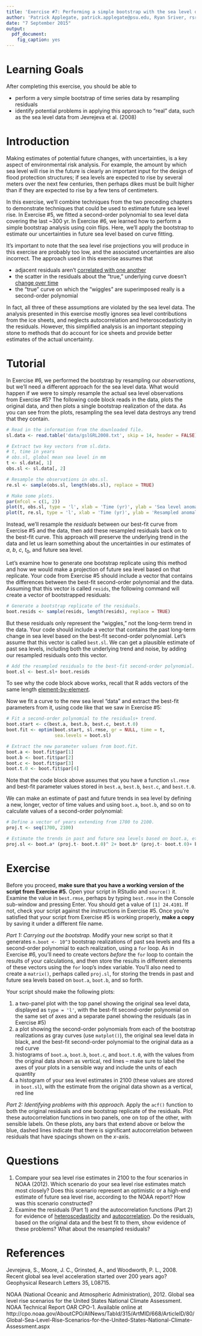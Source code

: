 ```yaml
---
title: 'Exercise #7: Performing a simple bootstrap with the sea level data'
author: 'Patrick Applegate, patrick.applegate@psu.edu, Ryan Sriver, rsriver@illinois.edu, and Klaus Keller, klaus@psu.edu'
date: "7 September 2015"
output:
  pdf_document:
    fig_caption: yes
---
```


<!-- Copyright 2015 by the Authors -->

<!-- This file is part of Risk Analysis in the Earth Sciences: A Lab Manual with Exercises in R. -->

<!-- This e-textbook is free software: you can redistribute it and/or modify it under the terms of the GNU General Public License as published by the Free Software Foundation, either version 3 of the License, or (at your option) any later version. -->

<!-- This e-textbook is distributed in the hope that it will be useful, but WITHOUT ANY WARRANTY; without even the implied warranty of MERCHANTABILITY or FITNESS FOR A PARTICULAR PURPOSE.  See the GNU General Public License for more details. -->

<!-- You should have received a copy of the GNU General Public License along with this e-textbook.  If not, see <http://www.gnu.org/licenses/>. -->

# Learning Goals

After completing this exercise, you should be able to

* perform a very simple bootstrap of time series data by resampling residuals
* identify potential problems in applying this approach to "real" data, such as the sea level data from Jevrejeva et al. (2008)

# Introduction

Making estimates of potential future changes, with uncertainties, is a key aspect of environmental risk analysis.  For example, the amount by which sea level will rise in the future is clearly an important input for the design of flood protection structures; if sea levels are expected to rise by several meters over the next few centuries, then perhaps dikes must be built higher than if they are expected to rise by a few tens of centimeters.  

In this exercise, we'll combine techniques from the two preceding chapters to demonstrate techniques that could be used to estimate future sea level rise.  In Exercise #5, we fitted a second-order polynomial to sea level data covering the last ~300 yr.  In Exercise #6, we learned how to perform a simple bootstrap analysis using coin flips.  Here, we'll apply the bootstrap to estimate our uncertainties in future sea level based on curve fitting.  

It's important to note that the sea level rise projections you will produce in this exercise are probably too low, and the associated uncertainties are also incorrect.  The approach used in this exercise assumes that

* adjacent residuals aren't [correlated with one another](https://en.wikipedia.org/wiki/Autocorrelation)
* the scatter in the residuals about the "true," underlying curve doesn't [change over time](https://en.wikipedia.org/wiki/Heteroscedasticity)
* the "true" curve on which the "wiggles" are superimposed really is a second-order polynomial

In fact, all three of these assumptions are violated by the sea level data.  The analysis presented in this exercise mostly ignores sea level contributions from the ice sheets, and neglects autocorrelation and heteroscedasticity in the residuals.  However, this simplified analysis is an important stepping stone to methods that do account for ice sheets and provide better estimates of the actual uncertainty.  

# Tutorial

In Exercise #6, we performed the bootstrap by resampling our *observations*, but we'll need a different approach for the sea level data.  What would happen if we were to simply resample the actual sea level observations from Exercise #5?  The following code block reads in the data, plots the original data, and then plots a single bootstrap realization of the data.  As you can see from the plots, resampling the sea level data destroys any trend that they contain.  

```r
# Read in the information from the downloaded file.  
sl.data <- read.table('data/gslGRL2008.txt', skip = 14, header = FALSE)

# Extract two key vectors from sl.data.  
# t, time in years
# obs.sl, global mean sea level in mm
t <- sl.data[, 1]
obs.sl <- sl.data[, 2]

# Resample the observations in obs.sl.  
re.sl <- sample(obs.sl, length(obs.sl), replace = TRUE)

# Make some plots.  
par(mfcol = c(1, 2))
plot(t, obs.sl, type = 'l', xlab = 'Time (yr)', ylab = 'Sea level anomaly (mm)')
plot(t, re.sl, type = 'l', xlab = 'Time (yr)', ylab = 'Resampled anomalies (mm)')
```

Instead, we'll resample the *residuals* between our best-fit curve from Exercise #5 and the data, then add these resampled residuals back on to the best-fit curve. This approach will preserve the underlying trend in the data and let us learn something about the uncertainties in our estimates of $a$, $b$, $c$, $t_0$, and future sea level.  

Let's examine how to generate one bootstrap replicate using this method and how we would make a projection of future sea level based on that replicate.  Your code from Exercise #5 should include a vector that contains the differences between the best-fit second-order polynomial and the data.  Assuming that this vector is called `resids`, the following command will create a vector of bootstrapped residuals: 

```r
# Generate a bootstrap replicate of the residuals.  
boot.resids <- sample(resids, length(resids), replace = TRUE)
```

But these residuals only represent the "wiggles," not the long-term trend in the data.  Your code should include a vector that contains the past long-term change in sea level based on the best-fit second-order polynomial.  Let's assume that this vector is called `best.sl`.  We can get a plausible estimate of past sea levels, including both the underlying trend and noise, by adding our resampled residuals onto this vector.  

```r
# Add the resampled residuals to the best-fit second-order polynomial.  
boot.sl <- best.sl+ boot.resids
```

To see why the code block above works, recall that R adds vectors of the same length [element-by-element](https://cran.r-project.org/doc/manuals/r-release/R-intro.html#Vector-arithmetic).  

Now we fit a curve to the new sea level "data" and extract the best-fit parameters from it, using code like that we saw in Exercise #5:

```r
# Fit a second-order polynomial to the residuals+ trend.  
boot.start <- c(best.a, best.b, best.c, best.t.0)
boot.fit <- optim(boot.start, sl.rmse, gr = NULL, time = t, 
                  sea.levels = boot.sl)

# Extract the new parameter values from boot.fit.  
boot.a <- boot.fit$par[1]
boot.b <- boot.fit$par[2]
boot.c <- boot.fit$par[3]
boot.t.0 <- boot.fit$par[4]
```

Note that the code block above assumes that you have a function `sl.rmse` and best-fit parameter values stored in `best.a`, `best.b`, `best.c`, and `best.t.0`.  

We can make an estimate of past and future trends in sea level by defining a new, longer, vector of time values and using `boot.a`, `boot.b`, and so on to calculate values of a second-order polynomial: 

```r
# Define a vector of years extending from 1700 to 2100.  
proj.t <- seq(1700, 2100)

# Estimate the trends in past and future sea levels based on boot.a, etc.
proj.sl <- boot.a* (proj.t- boot.t.0)^ 2+ boot.b* (proj.t- boot.t.0)+ boot.c
```

# Exercise

Before you proceed, **make sure that you have a working version of the script from Exercise #5.**  Open your script in RStudio and `source()` it.  Examine the value in `best.rmse`, perhaps by typing `best.rmse` in the Console sub-window and pressing Enter.  You should get a value of `[1] 24.4101`.  If not, check your script against the instructions in Exercise #5.  Once you're satisfied that your script from Exercise #5 is working properly, **make a copy** by saving it under a different file name.  

*Part 1: Carrying out the bootstrap.*  Modify your new script so that it generates `n.boot <- 10^3` bootstrap realizations of past sea levels and fits a second-order polynomial to each realization, using a `for` loop.  As in Exercise #6, you'll need to create vectors *before* the `for` loop to contain the results of your calculations, and then store the results in different elements of these vectors using the `for` loop's index variable.  You'll also need to create a `matrix()`, perhaps called `proj.sl`, for storing the trends in past and future sea levels based on `boot.a`, `boot.b`, and so forth.  

Your script should make the following plots: 

1. a two-panel plot with the top panel showing the original sea level data, displayed as `type = 'l'`, with the best-fit second-order polynomial on the same set of axes and a separate panel showing the residuals (as in Exercise #5)
2. a plot showing the second-order polynomials from each of the bootstrap realizations as gray curves (use `matplot()`), the original sea level data in black, and the best-fit second-order polynomial to the original data as a red curve
3. histograms of `boot.a`, `boot.b`, `boot.c`, and `boot.t.0`, with the values from the original data shown as vertical, red lines -- make sure to label the axes of your plots in a sensible way and include the units of each quantity
4. a histogram of your sea level estimates in 2100 (these values are stored in `boot.sl`), with the estimate from the original data shown as a vertical, red line  

*Part 2: Identifying problems with this approach.*  Apply the `acf()` function to both the original residuals and one bootstrap replicate of the residuals.  Plot these autocorrelation functions in two panels, one on top of the other, with sensible labels.  On these plots, any bars that extend above or below the blue, dashed lines indicate that there is significant autocorrelation between residuals that have spacings shown on the $x$-axis.  

# Questions

1. Compare your sea level rise estimates in 2100 to the four scenarios in NOAA (2012).  Which scenario do your sea level rise estimates match most closely?  Does this scenario represent an optimistic or a high-end estimate of future sea level rise, according to the NOAA report?  How was this scenario constructed?
2. Examine the residuals (Part 1) and the autocorrelation functions (Part 2) for evidence of [heteroscedasticity](https://en.wikipedia.org/wiki/Heteroscedasticity) and [autocorrelation](https://en.wikipedia.org/wiki/Autocorrelation).  Do the residuals, based on the original data and the best fit to them, show evidence of these problems?  What about the resampled residuals?

# References

Jevrejeva, S., Moore, J. C., Grinsted, A., and Woodworth, P. L., 2008.  Recent global sea level acceleration started over 200 years ago?  Geophysical Research Letters 35, L08715.  

NOAA (National Oceanic and Atmospheric Administration), 2012.  Global sea level rise scenarios for the United States National Climate Assessment.  NOAA Technical Report OAR CPO-1.  Available online at http://cpo.noaa.gov/AboutCPO/AllNews/TabId/315/ArtMID/668/ArticleID/80/Global-Sea-Level-Rise-Scenarios-for-the-United-States-National-Climate-Assessment.aspx  